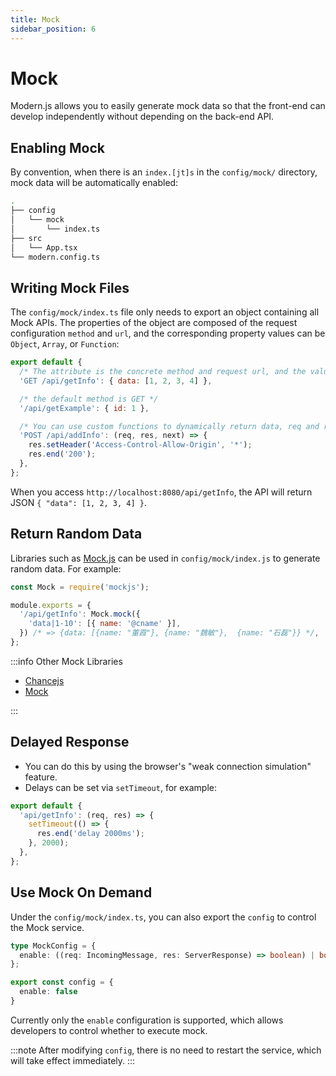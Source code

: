 ```yaml
---
title: Mock
sidebar_position: 6
---
```

# Mock

Modern.js allows you to easily generate mock data so that the front-end can develop independently without depending on the back-end API.

## Enabling Mock

By convention, when there is an `index.[jt]s` in the `config/mock/` directory, mock data will be automatically enabled:

```bash
.
├── config
│   └── mock
│       └── index.ts
├── src
│   └── App.tsx
└── modern.config.ts
```

## Writing Mock Files

The `config/mock/index.ts` file only needs to export an object containing all Mock APIs. The properties of the object are composed of the request configuration `method` and `url`, and the corresponding property values can be `Object`, `Array`, or `Function`:

```js
export default {
  /* The attribute is the concrete method and request url, and the value is object or array as the result of the request */
  'GET /api/getInfo': { data: [1, 2, 3, 4] },

  /* the default method is GET */
  '/api/getExample': { id: 1 },

  /* You can use custom functions to dynamically return data, req and res are both Node.js HTTP objects. */
  'POST /api/addInfo': (req, res, next) => {
    res.setHeader('Access-Control-Allow-Origin', '*');
    res.end('200');
  },
};
```

When you access `http://localhost:8080/api/getInfo`, the API will return JSON `{ "data": [1, 2, 3, 4] }`.

## Return Random Data

Libraries such as [Mock.js](https://github.com/nuysoft/Mock/wiki/Getting-Started) can be used in `config/mock/index.js` to generate random data. For example:

```js
const Mock = require('mockjs');

module.exports = {
  '/api/getInfo': Mock.mock({
    'data|1-10': [{ name: '@cname' }],
  }) /* => {data: [{name: "董霞"}, {name: "魏敏"},  {name: "石磊"}} */,
};
```

:::info Other Mock Libraries

- [Chancejs](https://github.com/chancejs/chancejs)
- [Mock](https://github.com/nuysoft/Mock/wiki/Getting-Started)

:::

## Delayed Response

- You can do this by using the browser's "weak connection simulation" feature.
- Delays can be set via `setTimeout`, for example:

```ts
export default {
  'api/getInfo': (req, res) => {
    setTimeout(() => {
      res.end('delay 2000ms');
    }, 2000);
  },
};
```

## Use Mock On Demand

Under the `config/mock/index.ts`, you can also export the `config` to control the Mock service.

```ts
type MockConfig = {
  enable: ((req: IncomingMessage, res: ServerResponse) => boolean) | boolean;
};

export const config = {
  enable: false
}
```

Currently only the `enable` configuration is supported, which allows developers to control whether to execute mock.

:::note
After modifying `config`, there is no need to restart the service, which will take effect immediately.
:::
